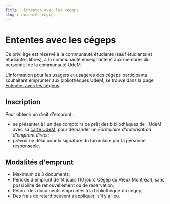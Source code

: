 ```yaml
---
Title : Ententes avec les cégeps
slug : ententes-cegeps
---
```


# Ententes avec les cégeps
Ce privilège est réservé à la communauté étudiante (sauf étudiants et étudiantes libres), à la communauté enseignante et aux membres du personnel de la communauté UdeM. 

L'information pour les usagers et usagères des cégeps participants souhaitant emprunter aux bibliothèques UdeM, se trouve dans la page [Ententes avec les cégeps](../cegeps.mdx).

## Inscription
Pour obtenir un droit d'emprunt :

* se présenter à l'un des comptoirs de prêt des bibliothèques de l'UdeM avec sa [carte UdeM](https://registraire.umontreal.ca/etudes-et-services/carte-udem/), pour demander un *Formulaire d'autorisation d'emprunt direct*;
* prévoir un délai pour la signature du formulaire par la personne responsable.

## Modalités d'emprunt
* Maximum de 3 documents;
* Période d'emprunt de 14 jours (10 jours Cégep du Vieux Montréal), sans possibilité de renouvellement ou de réservation;
* Retour des documents empruntés à la bibliothèque du cégep;
* Des frais de retard peuvent s’appliquer, s’il y a lieu.
